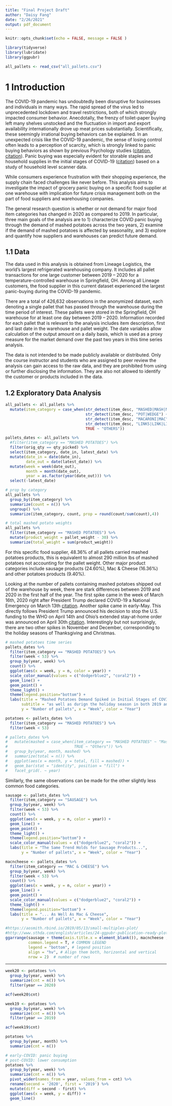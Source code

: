```yaml
---
title: "Final Project Draft"
author: "Daisy Fang"
date: "2/26/2021"
output: pdf_document
---
```


```r
knitr::opts_chunk$set(echo = FALSE, message = FALSE )
```

```r
library(tidyverse)
library(lubridate)
library(ggpubr)
```

```r
all_pallets <- read_csv("all_pallets.csv")
```

# 1 Introduction
The COVID-19 pandemic has undoubtedly been disruptive for businesses and individuals in many ways. The rapid spread of the virus led to unprecedented lockdown and travel restrictions, both of which strongly impacted consumer behavior. Anecdotally, the frenzy of toilet-paper buying left many shelves unstocked and the fluctuation in import and export availability internationally drove up meat prices substantially. Scientifically, these seemingly irrational buying behaviors can be explained. In an unexpected crisis like the COVID-19 pandemic, the sense of losing control often leads to a perception of scarcity, which is strongly linked to panic buying behaviors as shown by previous Psychology studies ([citation](https://www.ncbi.nlm.nih.gov/pmc/articles/PMC7202808/), [citation](https://theconversation.com/coronavirus-why-people-are-panic-buying-loo-roll-and-how-to-stop-it-133115)). Panic buying was especially evident for storable staples and household supplies in the initial stages of COVID-19 ([citation](https://voxeu.org/article/spending-dynamics-and-panic-buying-during-covid-19-first-wave)) based on a study of household level scanner data. 

While consumers experience frustration with their shopping experience, the supply chain faced challenges like never before. This analysis aims to investigate the impact of grocery panic buying on a specific food supplier at one warehouse with implication for future crisis management both on the part of food suppliers and warehousing companies. 

The general research question is whether or not demand for major food item categories has changed in 2020 as compared to 2019. In particular, three main goals of the analysis are to 1) characterize COVID panic buying through the demand of mashed potatoes across the two years, 2) examine if the demand of mashed potatoes is affected by seasonality, and 3) explore and quantify how suppliers and warehouses can predict future demand.

## 1.1 Data
The data used in this analysis is obtained from Lineage Logistics, the world’s largest refrigerated warehousing company. It includes all pallet transactions for one large customer between 2019 – 2020 for a temperature-controlled warehouse in Springfield, OH. Among all Lineage customers, the food supplier in this current dataset experienced the largest panic-buying during the COVID-19 pandemic. 

There are a total of 426,632 observations in the anonymized dataset, each denoting a single pallet that has passed through the warehouse during the time period of interest. These pallets were stored in the Springfield, OH warehouse for at least one day between 2019 – 2020. Information recorded for each pallet that is relevant to the analysis includes item description, first and last date in the warehouse and pallet weight. The date variables allow calculation of the output amount on a daily basis, which is used as a proxy measure for the market demand over the past two years in this time series analysis. 

The data is not intended to be made publicly available or distributed. Only the course instructor and students who are assigned to peer review the analysis can gain access to the raw data, and they are prohibited from using or further disclosing the information. They are also not allowed to identify the customer or products included in the data.

## 1.2 Exploratory Data Analysis

```r
all_pallets <- all_pallets %>% 
  mutate(item_category = case_when(str_detect(item_desc, "MASHED|MASH|MSHD|SR CRM & CHIVE POTAS") ~ "MASHED POTATOES",
                                   str_detect(item_desc, "POT|WEDGE") ~ "OTHER POTATO",
                                   str_detect(item_desc, "MACARONI|MAC") ~ "MAC & CHEESE",
                                   str_detect(item_desc, "LINKS|LINK|LIN|PROLL|ROLL|PATTIES|PATTIS|PAT|PTY|PORK SAUS") ~ "SAUSAGE",
                                   TRUE ~ "OTHERS"))

pallets_dates <- all_pallets %>% 
  #filter(item_category == "MASHED POTATOES") %>% 
  filter(orig_qty == qty_picked) %>% 
  select(item_category, date_in, latest_date) %>% 
  mutate(date_in = date(date_in),
         date_out = date(latest_date)) %>% 
  mutate(week = week(date_out),
         month = month(date_out),
         year = as.factor(year(date_out))) %>% 
  select(-latest_date)
```

```r
# prop by category
all_pallets %>% 
  group_by(item_category) %>% 
  summarize(count = n()) %>% 
  ungroup() %>% 
  summarize(item_category, count, prop = round(count/sum(count),4))

# total mashed potato weights
all_pallets %>% 
  filter(item_category == "MASHED POTATOES") %>% 
  mutate(product_weight = pallet_weight - 30) %>% 
  summarize(total_weight = sum(product_weight))
```

For this specific food supplier, 48.36% of all pallets carried mashed potatoes products, this is equivalent to almost 290 million lbs of mashed potatoes not accounting for the pallet weight. Other major product categories include sausage products (24.60%), Mac & Cheese (16.36%) and other potatoes products (9.40%). 

Looking at the number of pallets containing mashed potatoes shipped out of the warehouse by week, there are stark differences between 2019 and 2020 in the first half of the year. The first spike came in the week of March 16th, 2020 right after President Trump declared COVID-19 a National Emergency on March 13th [citation](https://www.ajmc.com/view/a-timeline-of-covid19-developments-in-2020). Another spike came in early-May. This directly follows President Trump announced his decision to stop the U.S. funding to the WHO on April 14th and Ohio’s extended stay-at-home order was announced on April 30th [citation](https://www.daytondailynews.com/news/local/timeline-coronavirus-prompts-orders-changing-everyday-life-ohio/gpnVSADPxZxMltlDVyqKEP/). Interestingly but not surprisingly, there are two other spikes in November and December, corresponding to the holiday seasons of Thanksgiving and Christmas. 

```r
# mashed potatoes time series
pallets_dates %>%
  filter(item_category == "MASHED POTATOES") %>% 
  filter(week < 53) %>% 
  group_by(year, week) %>% 
  count() %>% 
  ggplot(aes(x = week, y = n, color = year)) +
  scale_color_manual(values = c("dodgerblue2", "coral2")) +
  geom_line() +
  geom_point() +
  theme_light() +
  theme(legend.position="bottom") +
  labs(title = "Mashed Potatoes Demand Spiked in Initial Stages of COVID-19",
       subtitle = "as well as durign the holiday season in both 2019 and 2020",
       y = "Number of pallets", x = "Week", color = "Year")

potatoes <- pallets_dates %>% 
  filter(item_category == "MASHED POTATOES") %>% 
  filter(week < 53)

# pallets_dates %>% 
#   mutate(mashed = case_when(item_category == "MASHED POTATOES" ~ "Mashed potatoes",
#                             TRUE ~ "Others")) %>% 
#   group_by(year, month, mashed) %>% 
#   summarize(total = n()) %>% 
#   ggplot(aes(x = month, y = total, fill = mashed)) +
#   geom_bar(stat = "identity", position = "fill") +
#   facet_grid(. ~ year)

```

Similarly, the same observations can be made for the other slightly less common food categories.  

```r
sausage <- pallets_dates %>%
  filter(item_category == "SAUSAGE") %>% 
  group_by(year, week) %>% 
  filter(week < 53) %>% 
  count() %>% 
  ggplot(aes(x = week, y = n, color = year)) +
  geom_line() +
  geom_point() +
  theme_light() +
  theme(legend.position="bottom") +
  scale_color_manual(values = c("dodgerblue2", "coral2")) +
  labs(title = "The Same Trend Holds for Sausage Products...",
       y = "Number of pallets", x = "Week", color = "Year")

macncheese <- pallets_dates %>%
  filter(item_category == "MAC & CHEESE") %>% 
  group_by(year, week) %>% 
  filter(week < 53) %>% 
  count() %>% 
  ggplot(aes(x = week, y = n, color = year)) +
  geom_line() +
  geom_point() +
  scale_color_manual(values = c("dodgerblue2", "coral2")) +
  theme_light() +
  theme(legend.position="bottom") +
  labs(title = "... As Well As Mac & Cheese",
       y = "Number of pallets", x = "Week", color = "Year")

#https://aosmith.rbind.io/2019/05/13/small-multiples-plot/
#http://www.sthda.com/english/articles/24-ggpubr-publication-ready-plots/81-ggplot2-easy-way-to-mix-multiple-graphs-on-the-same-page/
ggarrange(sausage + theme(axis.title.x = element_blank()), macncheese , # list of plots
          common.legend = T, # COMMON LEGEND
          legend = "bottom", # legend position
          align = "hv", # Align them both, horizontal and vertical
          nrow = 2)  # number of rows
```

***
```r
week20 <- potatoes %>% 
  group_by(year, week) %>% 
  summarize(cnt = n()) %>% 
  filter(year == 2020)

acf(week20$cnt)

week19 <- potatoes %>% 
  group_by(year, week) %>% 
  summarize(cnt = n()) %>% 
  filter(year == 2019)

acf(week19$cnt)

potatoes %>% 
  group_by(year, month) %>% 
  summarize(cnt = n())
```

```r
# early-COVID: panic buying
# post-COVID: lower consumption 
potatoes %>% 
  group_by(year, week) %>% 
  summarize(cnt = n()) %>% 
  pivot_wider(names_from = year, values_from = cnt) %>% 
  rename(second = '2020', first = '2019') %>% 
  mutate(diff = second - first) %>% 
  ggplot(aes(x = week, y = diff)) +
  geom_line()
```

